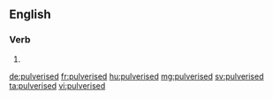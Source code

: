 ==English==

===Verb===
{{head|en}}

# {{en-past of|pulverise}}

[[de:pulverised]]
[[fr:pulverised]]
[[hu:pulverised]]
[[mg:pulverised]]
[[sv:pulverised]]
[[ta:pulverised]]
[[vi:pulverised]]